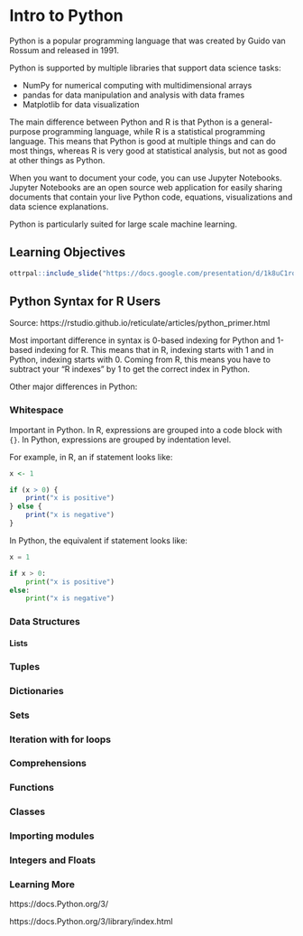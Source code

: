 
# Intro to Python

Python is a popular programming language that was created by Guido van Rossum and released in 1991. 

Python is supported by multiple libraries that support data science tasks:

- NumPy for numerical computing with multidimensional arrays
- pandas for data manipulation and analysis with data frames
- Matplotlib for data visualization

The main difference between Python and R is that Python is a general-purpose programming language, while R is a statistical programming language. This means that Python is good at multiple things and can do most things, whereas R is very good at statistical analysis, but not as good at other things as Python.

When you want to document your code, you can use Jupyter Notebooks. Jupyter Notebooks are an open source web application for easily sharing documents that contain your live Python code, equations, visualizations and data science explanations. 

Python is particularly suited for large scale machine learning.


## Learning Objectives

```r
ottrpal::include_slide("https://docs.google.com/presentation/d/1k8uC1rqnGTSbKjBsWvKYgiUUxO1q_VhJCwZQHJNWozA/edit#slide=id.g29054a882fd_0_52")
```

## Python Syntax for R Users

Source: https://rstudio.github.io/reticulate/articles/python_primer.html

Most important difference in syntax is 0-based indexing for Python and 1-based indexing for R. This means that in R, indexing starts with 1 and in Python, indexing starts with 0. Coming from R, this means you have to subtract your "R indexes" by 1 to get the correct index in Python.

Other major differences in Python:

### Whitespace

Important in Python. In R, expressions are grouped into a code block with `{}`. In Python, expressions are grouped by indentation level. 

For example, in R, an if statement looks like:

```r
x <- 1

if (x > 0) {
    print("x is positive")
} else {
    print("x is negative")
}
```

In Python, the equivalent if statement looks like:

```python
x = 1

if x > 0:
    print("x is positive")
else:
    print("x is negative")
```


### Data Structures


#### Lists


### Tuples


### Dictionaries


### Sets 

### Iteration with for loops

### Comprehensions

### Functions

### Classes


### Importing modules

### Integers and Floats


### Learning More

https://docs.Python.org/3/

https://docs.Python.org/3/library/index.html


